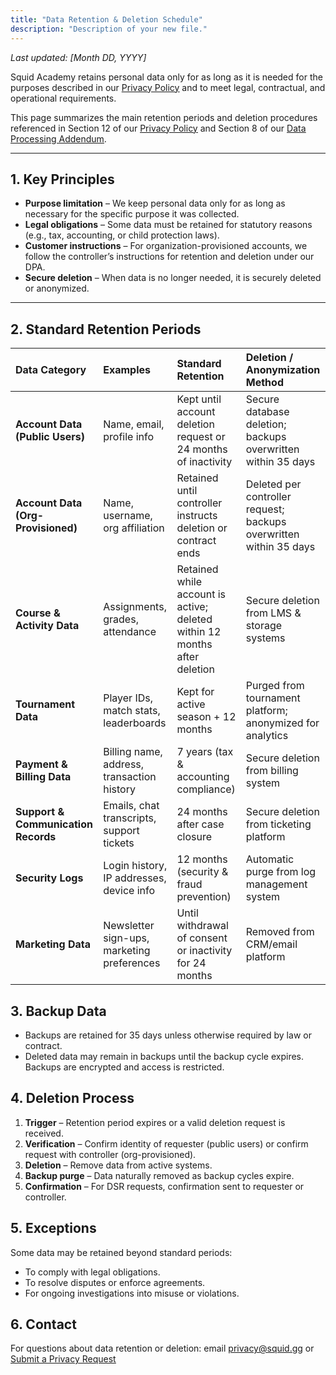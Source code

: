 ```yaml
---
title: "Data Retention & Deletion Schedule"
description: "Description of your new file."
---
```


_Last updated: [Month DD, YYYY]_

Squid Academy retains personal data only for as long as it is needed for the purposes described in our [<u>Privacy Policy</u>](https://docs.google.com/document/u/6/d/1pJDPGOXueYFzt81Wzzv25-04_nuPi3seArJJkqm_d_4/edit) and to meet legal, contractual, and operational requirements.

This page summarizes the main retention periods and deletion procedures referenced in Section 12 of our [<u>Privacy Policy</u>](https://docs.google.com/document/u/6/d/1pJDPGOXueYFzt81Wzzv25-04_nuPi3seArJJkqm_d_4/edit) and Section 8 of our [<u>Data Processing Addendum</u>](https://docs.google.com/document/u/6/d/1IXgzc8vsrTkkPtnwghZ2pHGoR_ZyCeKdo2db0m7dNsw/edit).

---

## **1. Key Principles**

- **Purpose limitation** – We keep personal data only for as long as necessary for the specific purpose it was collected.
- **Legal obligations** – Some data must be retained for statutory reasons (e.g., tax, accounting, or child protection laws).
- **Customer instructions** – For organization-provisioned accounts, we follow the controller’s instructions for retention and deletion under our DPA.
- **Secure deletion** – When data is no longer needed, it is securely deleted or anonymized.

---

## **2. Standard Retention Periods**

| **Data Category**                   | **Examples**                               | **Standard Retention**                                                    | **Deletion / Anonymization Method**                                |
| :---------------------------------- | :----------------------------------------- | :------------------------------------------------------------------------ | :----------------------------------------------------------------- |
| **Account Data (Public Users)**     | Name, email, profile info                  | Kept until account deletion request or 24 months of inactivity            | Secure database deletion; backups overwritten within 35 days       |
| **Account Data (Org-Provisioned)**  | Name, username, org affiliation            | Retained until controller instructs deletion or contract ends             | Deleted per controller request; backups overwritten within 35 days |
| **Course & Activity Data**          | Assignments, grades, attendance            | Retained while account is active; deleted within 12 months after deletion | Secure deletion from LMS & storage systems                         |
| **Tournament Data**                 | Player IDs, match stats, leaderboards      | Kept for active season \+ 12 months                                       | Purged from tournament platform; anonymized for analytics          |
| **Payment & Billing Data**          | Billing name, address, transaction history | 7 years (tax & accounting compliance)                                     | Secure deletion from billing system                                |
| **Support & Communication Records** | Emails, chat transcripts, support tickets  | 24 months after case closure                                              | Secure deletion from ticketing platform                            |
| **Security Logs**                   | Login history, IP addresses, device info   | 12 months (security & fraud prevention)                                   | Automatic purge from log management system                         |
| **Marketing Data**                  | Newsletter sign-ups, marketing preferences | Until withdrawal of consent or inactivity for 24 months                   | Removed from CRM/email platform                                    |

## **3. Backup Data**

- Backups are retained for 35 days unless otherwise required by law or contract.
- Deleted data may remain in backups until the backup cycle expires. Backups are encrypted and access is restricted.

## **4. Deletion Process**

1. **Trigger** – Retention period expires or a valid deletion request is received.
2. **Verification** – Confirm identity of requester (public users) or confirm request with controller (org-provisioned).
3. **Deletion** – Remove data from active systems.
4. **Backup purge** – Data naturally removed as backup cycles expire.
5. **Confirmation** – For DSR requests, confirmation sent to requester or controller.

## **5. Exceptions**

Some data may be retained beyond standard periods:

- To comply with legal obligations.
- To resolve disputes or enforce agreements.
- For ongoing investigations into misuse or violations.

## **6. Contact**

For questions about data retention or deletion: email [<u>privacy@squid.gg</u>](mailto:privacy@squid.gg) or [<u>Submit a Privacy Request</u>](https://drive.google.com/open?id=1IwxaKEtOAeDeaGgC6E3I_nLwY4zKsBp2XVnW1S_0gew)